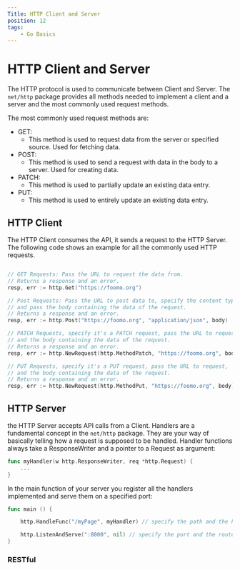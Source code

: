 ```yaml
---
Title: HTTP Client and Server
position: 12
tags:
    - Go Basics
---
```


# HTTP Client and Server

The HTTP protocol is used to communicate between Client and Server. The ```net/http``` package provides all methods needed to implement a client and 
a server and the most commonly used request methods.

The most commonly used request methods are:
- GET:
    * This method is used to request data from the server or specified source. Used for fetching data.
- POST:
    * This method is used to send a request with data in the body to a server. Used for creating data.
- PATCH:
    * This method is used to partially update an existing data entry.
- PUT:
    * This method is used to entirely update an existing data entry.

## HTTP Client
The HTTP Client consumes the API, it sends a request to the HTTP Server. The following code shows an example for all the commonly used HTTP requests.
```go

// GET Requests: Pass the URL to request the data from.
// Returns a response and an error.
resp, err := http.Get("https://foomo.org") 

// Post Requests: Pass the URL to post data to, specify the content type of the data, 
// and pass the body containing the data of the request.
// Returns a response and an error.
resp, err := http.Post("https://foomo.org", "application/json", body)

// PATCH Requests, specify it's a PATCH request, pass the URL to request, 
// and the body containing the data of the request.
// Returns a response and an error.
resp, err := http.NewRequest(http.MethodPatch, "https://foomo.org", body) 

// PUT Requests, specify it's a PUT request, pass the URL to request,
// and the body containing the data of the request.
// Returns a response and an error.
resp, err := http.NewRequest(http.MethodPut, "https://foomo.org", body) 

```

## HTTP Server
the HTTP Server accepts API calls from a Client. Handlers are a fundamental concept in the ```net/http``` package. 
They are your way of basically telling how a request is supposed to be handled. Handler functions always take a ResponseWriter and a pointer to a Request as argument:
```go
func myHandler(w http.ResponseWriter, req *http.Request) {
    ...
}
```
In the main function of your server you register all the handlers implemented and serve them on a specified port:

```go
func main () {

    http.HandleFunc("/myPage", myHandler) // specify the path and the handler function

    http.ListenAndServe(":8000", nil) // specify the port and the router, which is the default router in this case.
}
```


### RESTful 